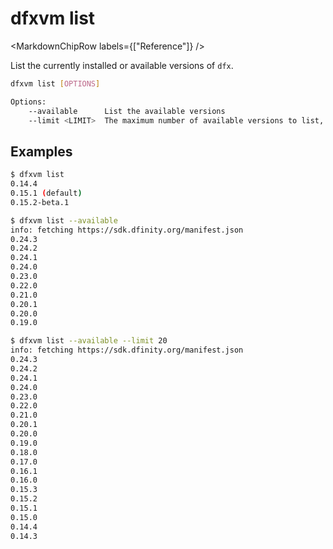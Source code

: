 
# dfxvm list

<MarkdownChipRow labels={["Reference"]} />

List the currently installed or available versions of `dfx`.

```bash
dfxvm list [OPTIONS]

Options:
    --available      List the available versions
    --limit <LIMIT>  The maximum number of available versions to list, in reverse chronological order [default: 10]
```

## Examples

```bash
$ dfxvm list
0.14.4
0.15.1 (default)
0.15.2-beta.1
```

```bash
$ dfxvm list --available
info: fetching https://sdk.dfinity.org/manifest.json
0.24.3
0.24.2
0.24.1
0.24.0
0.23.0
0.22.0
0.21.0
0.20.1
0.20.0
0.19.0
```

```bash
$ dfxvm list --available --limit 20
info: fetching https://sdk.dfinity.org/manifest.json
0.24.3
0.24.2
0.24.1
0.24.0
0.23.0
0.22.0
0.21.0
0.20.1
0.20.0
0.19.0
0.18.0
0.17.0
0.16.1
0.16.0
0.15.3
0.15.2
0.15.1
0.15.0
0.14.4
0.14.3
```
